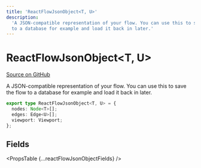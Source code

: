 ```yaml
---
title: 'ReactFlowJsonObject<T, U>'
description:
  'A JSON-compatible representation of your flow. You can use this to save the flow
  to a database for example and load it back in later.'
---
```



# ReactFlowJsonObject&lt;T, U>

[Source on GitHub](https://github.com/wbkd/react-flow/blob/bacaa99c73b347856f63c5d495f5a0829be1e431/packages/core/src/types/instance.ts/#L5)

A JSON-compatible representation of your flow. You can use this to save the flow
to a database for example and load it back in later.

```ts
export type ReactFlowJsonObject<T, U> = {
  nodes: Node<T>[];
  edges: Edge<U>[];
  viewport: Viewport;
};
```

## Fields

<PropsTable {...reactFlowJsonObjectFields} />
